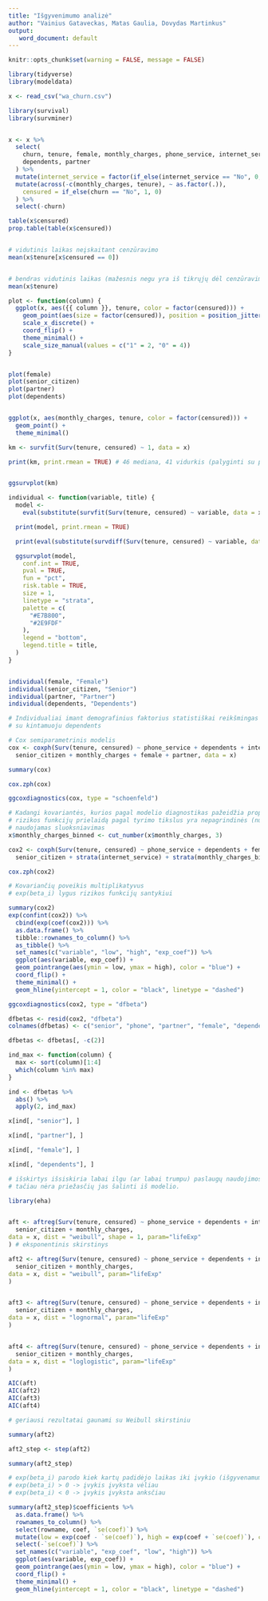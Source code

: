 ```yaml
---
title: "Išgyvenimumo analizė"
author: "Vainius Gataveckas, Matas Gaulia, Dovydas Martinkus"
output:
   word_document: default
---
```



```r
knitr::opts_chunk$set(warning = FALSE, message = FALSE)
```

```r
library(tidyverse)
library(modeldata)

x <- read_csv("wa_churn.csv")
```


```r
library(survival)
library(survminer)


x <- x %>%
  select(
    churn, tenure, female, monthly_charges, phone_service, internet_service, senior_citizen,
    dependents, partner
  ) %>%
  mutate(internet_service = factor(if_else(internet_service == "No", 0, 1))) %>%
  mutate(across(-c(monthly_charges, tenure), ~ as.factor(.)),
    censured = if_else(churn == "No", 1, 0)
  ) %>%
  select(-churn)
```



```r
table(x$censured)
prop.table(table(x$censured))


# vidutinis laikas neįskaitant cenzūravimo
mean(x$tenure[x$censured == 0])


# bendras vidutinis laikas (mažesnis negu yra iš tikrųjų dėl cenzūravimo)
mean(x$tenure)
```

```r
plot <- function(column) {
  ggplot(x, aes({{ column }}, tenure, color = factor(censured))) +
    geom_point(aes(size = factor(censured)), position = position_jitter(width = 0.01, height = 0.1)) +
    scale_x_discrete() +
    coord_flip() +
    theme_minimal() +
    scale_size_manual(values = c("1" = 2, "0" = 4))
}


plot(female)
plot(senior_citizen)
plot(partner)
plot(dependents)


ggplot(x, aes(monthly_charges, tenure, color = factor(censured))) +
  geom_point() +
  theme_minimal()
```



```r
km <- survfit(Surv(tenure, censured) ~ 1, data = x)

print(km, print.rmean = TRUE) # 46 mediana, 41 vidurkis (palyginti su prieš tai gautu vidurkiu)


ggsurvplot(km)
```


```r
individual <- function(variable, title) {
  model <-
    eval(substitute(survfit(Surv(tenure, censured) ~ variable, data = x)))

  print(model, print.rmean = TRUE)

  print(eval(substitute(survdiff(Surv(tenure, censured) ~ variable, data = x, rho = 0))))

  ggsurvplot(model,
    conf.int = TRUE,
    pval = TRUE,
    fun = "pct",
    risk.table = TRUE,
    size = 1,
    linetype = "strata",
    palette = c(
      "#E7B800",
      "#2E9FDF"
    ),
    legend = "bottom",
    legend.title = title,
  )
}


individual(female, "Female")
individual(senior_citizen, "Senior")
individual(partner, "Partner")
individual(dependents, "Dependents")

# Individualiai imant demografinius faktorius statistiškai reikšmingas skirtumas rastas tik
# su kintamuoju dependents
```






```r
# Cox semiparametrinis modelis
cox <- coxph(Surv(tenure, censured) ~ phone_service + dependents + internet_service +
  senior_citizen + monthly_charges + female + partner, data = x)

summary(cox)
```


```r
cox.zph(cox)

ggcoxdiagnostics(cox, type = "schoenfeld")
```



```r
# Kadangi kovariantės, kurios pagal modelio diagnostikas pažeidžia proporcingų
# rizikos funkcijų prielaidą pagal tyrimo tikslus yra nepagrindinės (nuisance)
# naudojamas sluoksniavimas
x$monthly_charges_binned <- cut_number(x$monthly_charges, 3)

cox2 <- coxph(Surv(tenure, censured) ~ phone_service + dependents + female + partner +
  senior_citizen + strata(internet_service) + strata(monthly_charges_binned), data = x)
```

```r
cox.zph(cox2)
```



```r
# Kovariančių poveikis multiplikatyvus
# exp(beta_i) lygus rizikos funkcijų santykiui

summary(cox2)
exp(confint(cox2)) %>%
  cbind(exp(coef(cox2))) %>%
  as.data.frame() %>%
  tibble::rownames_to_column() %>%
  as_tibble() %>%
  set_names(c("variable", "low", "high", "exp_coef")) %>%
  ggplot(aes(variable, exp_coef)) +
  geom_pointrange(aes(ymin = low, ymax = high), color = "blue") +
  coord_flip() +
  theme_minimal() +
  geom_hline(yintercept = 1, color = "black", linetype = "dashed")
```



```r
ggcoxdiagnostics(cox2, type = "dfbeta")

dfbetas <- resid(cox2, "dfbeta")
colnames(dfbetas) <- c("senior", "phone", "partner", "female", "dependents")

dfbetas <- dfbetas[, -c(2)]

ind_max <- function(column) {
  max <- sort(column)[1:4]
  which(column %in% max)
}

ind <- dfbetas %>%
  abs() %>%
  apply(2, ind_max)

x[ind[, "senior"], ]

x[ind[, "partner"], ]

x[ind[, "female"], ]

x[ind[, "dependents"], ]

# išskirtys išsiskiria labai ilgu (ar labai trumpu) paslaugų naudojimosi laiku,
# tačiau nėra priežasčių jas šalinti iš modelio.
```






```r

library(eha)


aft <- aftreg(Surv(tenure, censured) ~ phone_service + dependents + internet_service + female + partner +
  senior_citizen + monthly_charges,
data = x, dist = "weibull", shape = 1, param="lifeExp"
) # eksponentinis skirstinys

aft2 <- aftreg(Surv(tenure, censured) ~ phone_service + dependents + internet_service + female + partner +
  senior_citizen + monthly_charges,
data = x, dist = "weibull", param="lifeExp"
)


aft3 <- aftreg(Surv(tenure, censured) ~ phone_service + dependents + internet_service + female + partner +
  senior_citizen + monthly_charges,
data = x, dist = "lognormal", param="lifeExp"
)


aft4 <- aftreg(Surv(tenure, censured) ~ phone_service + dependents + internet_service + female + partner +
  senior_citizen + monthly_charges,
data = x, dist = "loglogistic", param="lifeExp"
)
```


```r
AIC(aft)
AIC(aft2)
AIC(aft3)
AIC(aft4)

# geriausi rezultatai gaunami su Weibull skirstiniu
```

```r
summary(aft2)

aft2_step <- step(aft2)

summary(aft2_step)
```

```r
# exp(beta_i) parodo kiek kartų padidėjo laikas iki įvykio (išgyvenamumo funkcija)
# exp(beta_i) > 0 -> įvykis įvyksta vėliau
# exp(beta_i) < 0 -> įvykis įvyksta anksčiau

summary(aft2_step)$coefficients %>%
  as.data.frame() %>%
  rownames_to_column() %>%
  select(rowname, coef, `se(coef)`) %>%
  mutate(low = exp(coef - `se(coef)`), high = exp(coef + `se(coef)`), coef = exp(coef)) %>%
  select(-`se(coef)`) %>%
  set_names(c("variable", "exp_coef", "low", "high")) %>%
  ggplot(aes(variable, exp_coef)) +
  geom_pointrange(aes(ymin = low, ymax = high), color = "blue") +
  coord_flip() +
  theme_minimal() +
  geom_hline(yintercept = 1, color = "black", linetype = "dashed")
```

